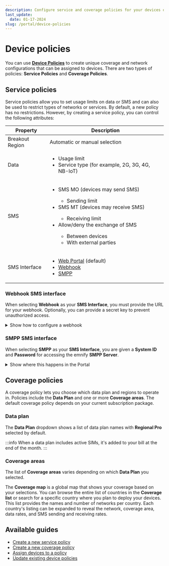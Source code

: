 ```yaml
---
description: Configure service and coverage policies for your devices on the emnify Portal
last_update:
  date: 01-17-2024
slug: /portal/device-policies
---
```


# Device policies

You can use [**Device Policies**](https://portal.emnify.com/device-policies) to create unique coverage and network configurations that can be assigned to devices.
There are two types of policies: **Service Policies** and **Coverage Policies**.

## Service policies

Service policies allow you to set usage limits on data or SMS and can also be used to restrict types of networks or services.
By default, a new policy has no restrictions.
However, by creating a service policy, you can control the following attributes:

| Property        | Description |
|-----------------|-------------|
| Breakout Region | Automatic or manual selection  |
| Data            | <ul><li>Usage limit</li><li>Service type (for example, 2G, 3G, 4G, NB-IoT)</li></ul> |
| SMS             | <ul><li>SMS MO (devices may send SMS)</li><ul><li>Sending limit</li></ul><li>SMS MT (devices may receive SMS)</li><ul><li>Receiving limit</li></ul><li>Allow/deny the exchange of SMS</li><ul><li>Between devices</li><li>With external parties</li></ul></ul> |
| SMS Interface   | <ul><li>[Web Portal](/portal/sms#send-sms-using-the-emnify-portal) (default)</li><li>[Webhook](#webhook-sms-interface)</li><li>[SMPP](/portal/sms#sms-via-smpp)</li></ul> |

### Webhook SMS interface

When selecting **Webhook** as your **SMS Interface**, you must provide the URL for your webhook.
Optionally, you can provide a secret key to prevent unauthorized access.

<details className="custom-details-troubleshooting">
  <summary>Show how to configure a webhook</summary>

  Select **Configure Webhook**.

  <img
    src={require('./assets/portal-service-policies-sms-interface-configure-webhook.png').default}
    alt=""
  />

  Provide the URL, optional secret key, and select **Add Webhook**.

  <img
    src={require('./assets/portal-service-policies-sms-interface-add-webhook.png').default}
    alt=""
  />
</details>

### SMPP SMS interface

When selecting **SMPP** as your **SMS Interface**, you are given a **System ID** and **Password** for accessing the emnify **SMPP Server**.

<details className="custom-details-troubleshooting">
  <summary>Show where this happens in the Portal</summary>
  <img
    src={require('./assets/portal-service-policies-sms-interface-smpp.png').default}
    alt=""
  />
</details>

## Coverage policies

A coverage policy lets you choose which data plan and regions to operate in.
Policies include the **Data Plan** and one or more **Coverage areas**.
The default coverage policy depends on your current subscription package.

### Data plan

The **Data Plan** dropdown shows a list of data plan names with **Regional Pro** selected by default.

:::info
When a data plan includes active SIMs, it's added to your bill at the end of the month.
:::

### Coverage areas

The list of **Coverage areas** varies depending on which **Data Plan** you selected.

The **Coverage map** is a global map that shows your coverage based on your selections.
You can browse the entire list of countries in the **Coverage list** or search for a specific country where you plan to deploy your devices.
This list provides the names and number of networks per country.
Each country's listing can be expanded to reveal the network, coverage area, data rates, and SMS sending and receiving rates.

## Available guides

- [Create a new service policy](/how-tos/create-service-policies)
- [Create a new coverage policy](/how-tos/create-coverage-policies)
- [Assign devices to a policy](/how-tos/assign-devices-to-policies)
- [Update existing device policies](/how-tos/update-existing-device-policies)

